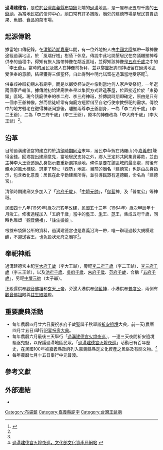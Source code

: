 {{東亞廟宇
| name = 過溝建德宮
| img = File:Jian de temple-1.jpg
| location = {{TWN}}[[嘉義縣|嘉義縣]][[布袋鎮|布袋鎮]]西安里過溝西勢30號
| coordinates = {{Coord|23.416645|120.180482|display=inline,title|type:landmark}}                        
| open_year = [[清領時期|清領時期]][[同治|同治]]年間
| god = 李大府千歲
| cere_date = 農曆四月二十六日[[過溝建德宮祈安繞境大典|過溝建德宮祈安繞境大典]]
農曆六月底[[過溝建德宮火燈夜巡|過溝建德宮火燈夜巡]]

農曆七月十五日[[過溝建德宮普渡法會|過溝建德宮普渡法會]]
|}}

{{refimprove|time=2015-09-24T14:05:48+00:00}}
'''過溝建德宮'''，是位於[[台灣|台灣]][[嘉義縣|嘉義縣]][[布袋鎮|布袋鎮]]北端的[[過溝|過溝]]地區，是一座奉祀五府千歲的[[王爺廟|王爺廟]]，為當地民眾的信仰中心。廟口常有許多攤販，廟旁的建德市場是居民買賣蔬果、魚蝦、食品的菜市場。

== 起源傳說 ==
據當地口傳紀錄，在[[清領時期|清領時期]][[嘉慶|嘉慶]]年間，有一位外地旅人由[[中國大陸|中國大陸]]攜帶一尊神像途經過溝地區，於「風瑞仔樹」樹蔭下休息。傳說中此地開墾居民在商議雕塑神尊供奉的過程中，得知有旅人攜帶神像在鄰近區域，並得知該神像是[[五府千歲|五府千歲]]之中的「李王爺」。當時的居民及旅人在神像前祈拜，並以擲[[筊杯|筊杯]]詢問神祇留在過溝地區受供奉的意願，結果獲得三個聖杯，自此得到神明允諾留在過溝當地受祭祀<ref name=":0">{{Cite web|url=http://budai.cyhg.gov.tw/cp.aspx?n=831DB5067D671449|title=布袋鎮公所─布袋鎮知名廟宇|accessdate=2017-02-10|author=布袋鎮公所|date=|publisher=}}</ref>。

供奉該神祇初期未有廟宇，而是以擲筊杯決定神像到當地何人家戶受祭祀，一年選兩個家戶輪值。據傳說初始建廟供奉昰以集資方式建造茅屋，位置接近位於「東勢頭」區域。現今該廟供奉的李二府、李三府神祇，於傳說時期即確定，原由是只有一個李王爺神像，然而信徒經常有向廟方短暫借至自宅行使宗教祭祀的需求。傳說中的地方耆老在徵得神祇同意後，雕塑兩尊李王爺副身，一為「李二府千歲」（李二王爺），二為「李三府千歲」（李三王爺），原本的神像改為「李大府千歲」（李大王爺）<ref name=":0" />。

== 沿革 ==
目前過溝建德宮的建立約於[[臺灣清治時期|清領時期]][[同治|同治]]末年，居民李草蝦在諸羅山(今[[嘉義市|嘉義市]])賺得金錢，回鄉提出建廟意見，當地居民支持之外，鄉人王定邦共同集資募款，並由主神李大王爺透過乩身指示要重新選擇廟地，條件是要在該區域的最高處，前後有鯤水的風水樣貌，選定了現址「西勢」地區。目前的廟名「建德宮」也是由乩身指示，包含教化意義：居民在此辛勤建業所得，並引導民眾有道德觀，命名為「建德宮」。

清領時期建廟又多加入了「[[池夢彪|池府千歲]]」、「[[中壇元帥|中壇元帥]]」，「[[伽藍神|伽藍]]神」及「普度公」等神祇。

民國四十八年(1959年)歲次己亥年改建，民國五十三年（1964年）歲次甲辰年十月竣工。修復過程加入「五府千歲」當中的[[吳孝寬|吳]]王、[[朱叔裕|朱]]王、[[范承業|范]]王，集成五府千歲，同時也雕塑「[[觀世音菩薩|觀音佛祖]]」、「[[註生娘娘|註生娘娘]]」。

根據布袋鎮公所的資料，過溝建德宮也是嘉義沿海一帶，唯一辦理過較大規模建醮，不迎送客王，也免設狀元府之廟宇<ref name=":0" />。

== 奉祀神祇 ==
過溝建德宮主祀[[李大府千歲|李大府千歲]]（李大王爺），旁祀[[李二府千歲|李二府千歲]]（李二王爺）、[[李三府千歲|李三府千歲]]（李三王爺），以及[[池府千歲|池府千歲]]、[[吳府千歲|吳府千歲]]、[[朱府千歲|朱府千歲]]、[[范府千歲|范府千歲]]，合稱「[[五府千歲|五府千歲]]」，另祀[[中壇元帥|中壇元帥]]（太子爺）。

正殿還供奉[[觀音佛祖|觀音佛祖]]和[[玄天上帝|玄天上帝]]，旁邊大港供奉[[伽藍神|伽藍神]]，小港供奉[[普度公|普度公]]，兩側有[[觀音佛祖|觀音佛祖]]殿與[[註生娘娘|註生娘娘]]殿。

== 重要慶典活動 ==
* 每年農曆四月廿六日慶祝李府千歲聖誕千秋舉辦[[祈安遶境|祈安遶境]]大典，前一天(農曆四月廿五日)舉行[[祀宴祝壽大典|祀宴祝壽大典]]。
* 每年農曆六月最後三天舉行「[[過溝建德宮火燈夜巡|過溝建德宮火燈夜巡]]」，一連三天夜間祈安遶境驅逐鬼魅，以保護過溝地區民眾。「[[過溝建德宮火燈夜巡|過溝建德宮火燈夜巡]]」活動已有百年歷史，在民國100年被嘉義縣政府列入嘉義縣縣定文化資產之民俗及有關文物。<ref>[http://www.boch.gov.tw/boch/frontsite/cultureassets/caseBasicInfoAction.do?method=doViewCaseBasicInfo&caseId=QF10012000015&version=1&assetsClassifyId=5.1 過溝建德宮火燈夜巡，文化部文化資產局網站] {{webarchive|url=https://web.archive.org/web/20150923230731/http://www.boch.gov.tw/boch/frontsite/cultureassets/caseBasicInfoAction.do?method=doViewCaseBasicInfo&caseId=QF10012000015&version=1&assetsClassifyId=5.1 |date=2015-09-23 }}</ref>
*每年農曆七月十五日舉行中元普渡。

== 參考文獻==
{{reflist}}

== 外部連結==
{{Commons category|Guogou Jiande Temple}}

*{{facebook|GuoGouJianDeGong}}

[[Category:布袋鎮|Category:布袋鎮]]
[[Category:嘉義縣廟宇|Category:嘉義縣廟宇]]
[[Category:台灣王爺廟|Category:台灣王爺廟]]
